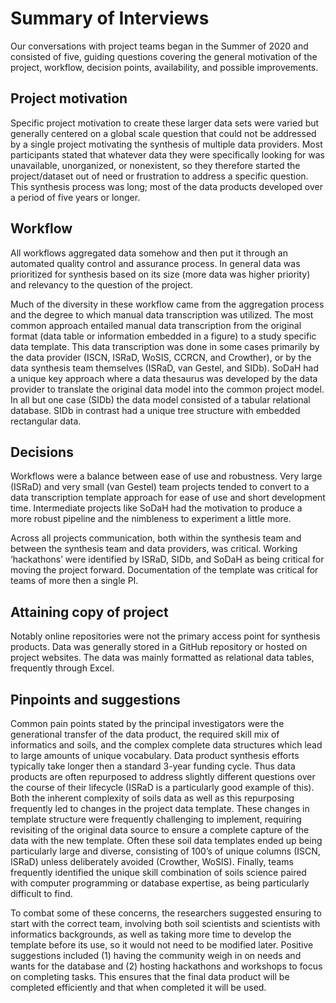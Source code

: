 # Summary of Interviews

Our conversations with project teams began in the Summer of 2020 and consisted of five, guiding questions covering the general motivation of the project, workflow, decision points, availability, and possible improvements.

## Project motivation

Specific project motivation to create these larger data sets were varied but generally centered on a global scale question that could not be addressed by a single project motivating the synthesis of multiple data providers.
Most participants stated that whatever data they were specifically looking for was unavailable, unorganized, or nonexistent, so they therefore started the project/dataset out of need or frustration to address a specific question.
This synthesis process was long; most of the data products developed over a period of five years or longer.

## Workflow

All workflows aggregated data somehow and then put it through an automated quality control and assurance process.
In general data was prioritized for synthesis based on its size (more data was higher priority) and relevancy to the question of the project.

Much of the diversity in these workflow came from the aggregation process and the degree to which manual data transcription was utilized.
The most common approach entailed manual data transcription from the original format (data table or information embedded in a figure) to a study specific data template. 
This data transcription was done in some cases primarily by the data provider (ISCN, ISRaD, WoSIS, CCRCN, and Crowther), or by the data synthesis team themselves (ISRaD, van Gestel, and SIDb). 
SoDaH had a unique key approach where a data thesaurus was developed by the data provider to translate the original data model into the common project model.
In all but one case (SIDb) the data model consisted of a tabular relational database.
SIDb in contrast had a unique tree structure with embedded rectangular data.
 
## Decisions

Workflows were a balance between ease of use and robustness. 
Very large (ISRaD) and very small (van Gestel) team projects tended to convert to a data transcription template approach for ease of use and short development time. 
Intermediate projects like SoDaH had the motivation to produce a more robust pipeline and the nimbleness to experiment a little more.

Across all projects communication, both within the synthesis team and between the synthesis team and data providers, was critical.
Working 'hackathons' were identified by ISRaD, SIDb, and SoDaH as being critical for moving the project forward.
Documentation of the template was critical for teams of more then a single PI.

## Attaining copy of project

Notably online repositories were not the primary access point for synthesis products.
Data was generally stored in a GitHub repository or hosted on project websites.
The data was mainly formatted as relational data tables, frequently through Excel.

## Pinpoints and suggestions

Common pain points stated by the principal investigators were the generational transfer of the data product, the required skill mix of informatics and soils, and the complex complete data structures which lead to large amounts of unique vocabulary.
Data product synthesis efforts typically take longer then a standard 3-year funding cycle. 
Thus data products are often repurposed to address slightly different questions over the course of their lifecycle (ISRaD is a particularly good example of this).
Both the inherent complexity of soils data as well as this repurposing frequently led to changes in the project data template.
These changes in template structure were frequently challenging to implement, requiring revisiting of the original data source to ensure a complete capture of the data with the new template.
Often these soil data templates ended up being particularly large and diverse, consisting of 100's of unique columns (ISCN, ISRaD) unless deliberately avoided (Crowther, WoSIS).
Finally, teams frequently identified the unique skill combination of soils science paired with computer programming or database expertise, as being particularly difficult to find.

To combat some of these concerns, the researchers suggested ensuring to start with the correct team, involving both soil scientists and scientists with informatics backgrounds, as well as taking more time to develop the template before its use, so it would not need to be modified later.
Positive suggestions included (1) having the community weigh in on needs and wants for the database and (2) hosting hackathons and workshops to focus on completing tasks.
This ensures that the final data product will be completed efficiently and that when completed it will be used. 
